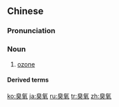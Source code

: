 ==Chinese==
{{zh-forms}}
{{wikipedia|lang=zh}}

===Pronunciation===
{{zh-pron
|m=chòuyǎng
|c=cau3 joeng5
|mn=chhàu-iâng
|cat=n
}}

===Noun===
{{zh-noun}}

# {{lb|zh|chemistry}} [[ozone]]

====Derived terms====
{{zh-der|臭氧層}}

[[ko:臭氧]]
[[ja:臭氧]]
[[ru:臭氧]]
[[tr:臭氧]]
[[zh:臭氧]]